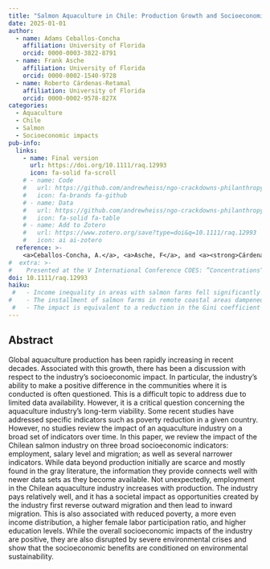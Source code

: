 ```yaml
---
title: "Salmon Aquaculture in Chile: Production Growth and Socioeconomic Impacts"
date: 2025-01-01
author:
  - name: Adams Ceballos-Concha
    affiliation: University of Florida
    orcid: 0000-0003-3822-8791
  - name: Frank Asche
    affiliation: University of Florida
    orcid: 0000-0002-1540-9728
  - name: Roberto Cárdenas-Retamal
    affiliation: University of Florida
    orcid: 0000-0002-9578-827X
categories: 
  - Aquaculture
  - Chile
  - Salmon
  - Socioeconomic impacts
pub-info:
  links:
    - name: Final version
      url: https://doi.org/10.1111/raq.12993
      icon: fa-solid fa-scroll
    # - name: Code
    #   url: https://github.com/andrewheiss/ngo-crackdowns-philanthropy
    #   icon: fa-brands fa-github
    # - name: Data
    #   url: https://github.com/andrewheiss/ngo-crackdowns-philanthropy/tree/master/data
    #   icon: fa-solid fa-table
    # - name: Add to Zotero
    #   url: https://www.zotero.org/save?type=doi&q=10.1111/raq.12993
    #   icon: ai ai-zotero
  reference: >-
    <a>Ceballos-Concha, A.</a>, <a>Asche, F</a>, and <a><strong>Cárdenas-Retamal, R. </strong></a> . (2025) “Salmon Aquaculture in Chile: Production Growth and Socioeconomic Impacts”. <em>Reviews in Aquaculture</em> 17(1), e12993, doi: <a href="https://doi.org/10.1111/raq.12993"><code>10.1111/raq.12993</code></a>
#  extra: >-
#    Presented at the V International Conference COES: ”Concentrations” in 2018, and in the X Annual Meeting of the Chilean Society of Regional Studies SOCHER in 2018.
doi: 10.1111/raq.12993
haiku: 
 #   - Income inequality in areas with salmon farms fell significantly compared to areas without farms.
#    - The installment of salmon farms in remote coastal areas dampened the general trend of increased income inequality.
 #   - The impact is equivalent to a reduction in the Gini coefficient from 0.479 to 0.464.
---
```


## Abstract

Global aquaculture production has been rapidly increasing in recent decades. Associated with this growth, there has been a discussion with respect to the industry's socioeconomic impact. In particular, the industry's ability to make a positive difference in the communities where it is conducted is often questioned. This is a difficult topic to address due to limited data availability. However, it is a critical question concerning the aquaculture industry's long-term viability. Some recent studies have addressed specific indicators such as poverty reduction in a given country. However, no studies review the impact of an aquaculture industry on a broad set of indicators over time. In this paper, we review the impact of the Chilean salmon industry on three broad socioeconomic indicators: employment, salary level and migration; as well as several narrower indicators. While data beyond production initially are scarce and mostly found in the gray literature, the information they provide connects well with newer data sets as they become available. Not unexpectedly, employment in the Chilean aquaculture industry increases with production. The industry pays relatively well, and it has a societal impact as opportunities created by the industry first reverse outward migration and then lead to inward migration. This is also associated with reduced poverty, a more even income distribution, a higher female labor participation ratio, and higher education levels. While the overall socioeconomic impacts of the industry are positive, they are also disrupted by severe environmental crises and show that the socioeconomic benefits are conditioned on environmental sustainability.


<!-- ## Citation -->

<!-- <p class="buttons" style="text-align:center;"> -->
<!-- <a class="btn btn-danger" target="_blank" href="https://www.zotero.org/save?type=doi&q=10.1177/0899764020971045">{{< ai zotero >}}&emsp;Add to Zotero {{< fa square-arrow-up-right >}}</a> -->
<!-- </p> -->

<!-- ```bibtex -->
<!-- @article{Ceballos-Concha2025-yo, -->
<!--   title     = "Salmon aquaculture in Chile: Production growth and socioeconomic -->
<!--                impacts", -->
<!--   author    = "Ceballos-Concha, Adams and Asche, Frank and -->
<!--                C{\'a}rdenas-Retamal, Roberto", -->
<!--   abstract  = "ABSTRACTGlobal aquaculture production has been rapidly -->
<!--                increasing in recent decades. Associated with this growth, there -->
<!--                has been a discussion with respect to the industry's -->
<!--                socioeconomic impact. In particular, the industry's ability to -->
<!--                make a positive difference in the communities where it is -->
<!--                conducted is often questioned. This is a difficult topic to -->
<!--                address due to limited data availability. However, it is a -->
<!--                critical question concerning the aquaculture industry's -->
<!--                long‐term viability. Some recent studies have addressed specific -->
<!--                indicators such as poverty reduction in a given country. -->
<!--                However, no studies review the impact of an aquaculture industry -->
<!--                on a broad set of indicators over time. In this paper, we review -->
<!--                the impact of the Chilean salmon industry on three broad -->
<!--                socioeconomic indicators: employment, salary level and -->
<!--                migration; as well as several narrower indicators. While data -->
<!--                beyond production initially are scarce and mostly found in the -->
<!--                gray literature, the information they provide connects well with -->
<!--                newer data sets as they become available. Not unexpectedly, -->
<!--                employment in the Chilean aquaculture industry increases with -->
<!--                production. The industry pays relatively well, and it has a -->
<!--                societal impact as opportunities created by the industry first -->
<!--                reverse outward migration and then lead to inward migration. -->
<!--                This is also associated with reduced poverty, a more even income -->
<!--                distribution, a higher female labor participation ratio, and -->
<!--                higher education levels. While the overall socioeconomic impacts -->
<!--                of the industry are positive, they are also disrupted by severe -->
<!--                environmental crises and show that the socioeconomic benefits -->
<!--                are conditioned on environmental sustainability.", -->
<!--   journal   = "Rev. Aquac.", -->
<!--   publisher = "Wiley", -->
<!--   volume    =  17, -->
<!--   number    =  1, -->
<!--   month     =  jan, -->
<!--   year      =  2025, -->
<!--   copyright = "http://onlinelibrary.wiley.com/termsAndConditions\#vor", -->
<!--   language  = "en" -->
<!-- } -->
<!-- ``` -->
